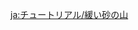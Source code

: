 {{Tutorial
|title    = Loose Sand Piles
|subtitle = Exploration Knowledge
|type     = Adventure
|icon     = Icon Tutorial Combat.png
|about    = Loose Sand Pile
|image1   = Tutorial Loose Sand Piles.png
|text1    = Who knows what lies beneath these small piles of sand that are easily scattered by the {{Color|help|power of Anemo}}...
|sort     = 6177
}}
<noinclude>
<!-- interwikis -->
[[ja:チュートリアル/緩い砂の山]]
</noinclude>